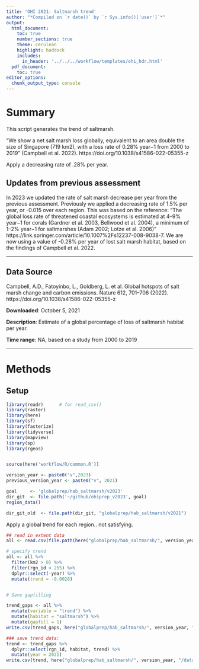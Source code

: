 ```yaml
---
title: 'OHI 2021: Saltmarsh trend'
author: "*Compiled on `r date()` by `r Sys.info()['user']`*"
output: 
  html_document:
    toc: true
    number_sections: true
    theme: cerulean
    highlight: haddock
    includes: 
      in_header: '../../../workflow/templates/ohi_hdr.html'
  pdf_document:
    toc: true
editor_options: 
  chunk_output_type: console
---
```


# Summary

This script generates the trend of saltmarsh. 

"We show a net salt marsh loss globally, equivalent to an area double the size of Singapore (719 km2), with a loss rate of 0.28% year−1 from 2000 to 2019" (Campbell et al. 2022). https://doi.org/10.1038/s41586-022-05355-z


Apply a decreasing rate of .28% per year. 


## Updates from previous assessment

In 2023 we updated the rate of salt marsh decrease per year from the previous assessment. Previously we applied a decreasing rate of 1.5% per year, or -0.015 over each region. This was based on the reference: "The global loss rate of threatened coastal ecosystems is estimated at 4–9% year−1 for corals (Gardner et al. 2003, Bellwood et al. 2004), a minimum of 1–2% year−1 for saltmarshes (Adam 2002; Lotze et al. 2006)" https://link.springer.com/article/10.1007%2Fs12237-008-9038-7. We are now using a value of -0.28% per year of lost salt marsh habitat, based on the findings of Campbell et al. 2022. 

***
## Data Source 
Campbell, A.D., Fatoyinbo, L., Goldberg, L. et al. Global hotspots of salt marsh change and carbon emissions. Nature 612, 701–706 (2022). https://doi.org/10.1038/s41586-022-05355-z


**Downloaded**: October 5, 2021

**Description**:  Estimate of a global percentage of loss of saltmarsh habitat per year. 


**Time range**: NA, based on a study from 2000 to 2019


***
# Methods



## Setup
``` r
library(readr)      # for read_csv()
library(raster)
library(here)
library(sf)
library(fasterize)
library(tidyverse)
library(mapview)
library(sp)
library(rgeos)


source(here('workflow/R/common.R'))

version_year <- paste0("v",2023)
previous_version_year <- paste0("v", 2021)

goal     <- 'globalprep/hab_saltmarsh/v2023'
dir_git  <- file.path('~/github/ohiprep_v2023', goal)
region_data()

dir_git_old  <- file.path(dir_git, "globalprep/hab_saltmarsh/v2021")

```


Apply a global trend for each region.. not satisfying. 

```r
## read in extent data
all <- read.csv(file.path(here("globalprep/hab_saltmarsh/", version_year, "data/habitat_extent_saltmarsh_updated.csv")))

# specify trend
all <- all %>%
  filter(km2 > 0) %>%
  filter(rgn_id < 255) %>%
  dplyr::select(-year) %>%
  mutate(trend = -0.0028)


# Save gapfilling 

trend_gaps <- all %>%
  mutate(variable = "trend") %>%
  mutate(habitat = "saltmarsh") %>%
  mutate(gapfill = 1)
write.csv(trend_gaps, here("globalprep/hab_saltmarsh/", version_year, "data/trend_saltmarsh_gf.csv"), row.names=FALSE)

### save trend data:
trend <- trend_gaps %>%
  dplyr::select(rgn_id, habitat, trend) %>%
  mutate(year = 2021)
write.csv(trend, here("globalprep/hab_saltmarsh/", version_year, "/data/habitat_trend_saltmarsh_updated.csv"), row.names=FALSE)

```

